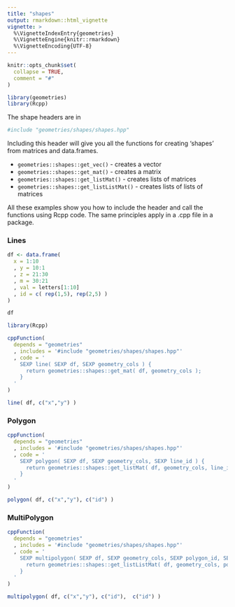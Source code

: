 ```yaml
---
title: "shapes"
output: rmarkdown::html_vignette
vignette: >
  %\VignetteIndexEntry{geometries}
  %\VignetteEngine{knitr::rmarkdown}
  %\VignetteEncoding{UTF-8}
---
```


```r
knitr::opts_chunk$set(
  collapse = TRUE,
  comment = "#"
)
```

```r
library(geometries)
library(Rcpp)
```

The shape headers are in

```r
#include "geometries/shapes/shapes.hpp"
```

Including this header will give you all the functions for creating 'shapes' from matrices and data.frames.

- `geometries::shapes::get_vec()` - creates a vector
- `geometries::shapes::get_mat()` - creates a matrix
- `geometries::shapes::get_listMat()` - creates lists of matrices
- `geometries::shapes::get_listListMat()` - creates lists of lists of matrices

All these examples show you how to include the header and call the functions using Rcpp code. The same principles apply in a .cpp file in a package.


### Lines

```r

df <- data.frame(
  x = 1:10
  , y = 10:1
  , z = 21:30
  , m = 30:21
  , val = letters[1:10]
  , id = c( rep(1,5), rep(2,5) )
)

df

library(Rcpp)

cppFunction(
  depends = "geometries"
  , includes = '#include "geometries/shapes/shapes.hpp"'
  , code = '
    SEXP line( SEXP df, SEXP geometry_cols ) {
      return geometries::shapes::get_mat( df, geometry_cols );
    }
  '
)

line( df, c("x","y") )
```

### Polygon

```r

cppFunction(
  depends = "geometries"
  , includes = '#include "geometries/shapes/shapes.hpp"'
  , code = '
    SEXP polygon( SEXP df, SEXP geometry_cols, SEXP line_id ) {
      return geometries::shapes::get_listMat( df, geometry_cols, line_id );
    }
  '
)

polygon( df, c("x","y"), c("id") )
```


### MultiPolygon

```r
cppFunction(
  depends = "geometries"
  , includes = '#include "geometries/shapes/shapes.hpp"'
  , code = '
    SEXP multipolygon( SEXP df, SEXP geometry_cols, SEXP polygon_id, SEXP line_id ) {
      return geometries::shapes::get_listListMat( df, geometry_cols, polygon_id, line_id );
    }
  '
)

multipolygon( df, c("x","y"), c("id"),  c("id") )

```


